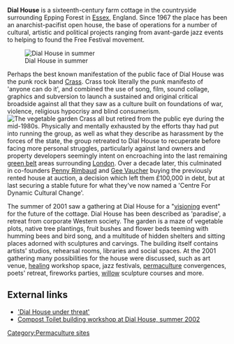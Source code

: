 '''Dial House''' is a sixteenth-century farm cottage in the countryside surrounding Epping Forest in [[Essex]], England. Since 1967 the place has been an anarchist-pacifist open house, the base of operations for a number of cultural, artistic and political projects ranging from avant-garde jazz events to helping to found the Free Festival movement.

[[Image:Dialhouse1.jpg|thumbnail|Dial House in summer]]

Perhaps the best known manifestation of the public face of Dial House was the punk rock band [http://en.wikipedia.org/wiki/Crass Crass]. Crass took literally the punk manifesto of 'anyone can do it', and combined the use of song, film, sound collage, graphics and subversion to launch a sustained and original critical broadside against all that they saw as a culture built on foundations of war, violence, religious hypocrisy and blind consumerism.
[[Image:Dialhouse2.jpg|thumbnail|The vegetable garden]]
Crass all but retired from the public eye during the mid-1980s. Physically and mentally exhausted by the efforts thay had put into running the group, as well as what they describe as harassment by the forces of the state, the group retreated to Dial House to recuperate before facing more personal struggles, particularly against land owners and property developers seemingly intent on encroaching into the last remaining [[green belt]] areas surrounding [[London]]. Over a decade later, this culminated in co-founders [http://en.wikipedia.org/wiki/Penny_Rimbaud Penny Rimbaud] and [http://en.wikipedia.org/wiki/Gee_Vaucher Gee Vaucher] buying the previously rented house at auction, a decision which left them £100,000 in debt, but at last securing a stable future for what they've now named a 'Centre For Dynamic Cultural Change'.

The summer of 2001 saw a gathering at Dial House for a "[[visioning]] event" for the future of the cottage. Dial House has been described as 'paradise', a retreat from corporate Western society. The garden is a maze of vegetable plots, native tree plantings, fruit bushes and flower beds teeming with humming bees and bird song, and a multitude of hidden shelters and sitting places adorned with sculptures and carvings.  The building itself contains artists' studios, rehearsal rooms, libraries and social spaces. At the 2001 gathering many possibilities for the house were discussed, such as art venue, [[healing]] workshop space, jazz festivals, [[permaculture]] convergences, poets' retreat, fireworks parties, [[willow]] sculpture courses and more.

==External links==

*[http://www.uncarved.org/music/apunk/guardian050101.html 'Dial House under threat']
*[http://www.gb0063551.pwp.blueyonder.co.uk/bog/compostbog.htm Compost Toilet building workshop at Dial House, summer 2002]

{{attrib permawiki|Dial House}}

[[Category:Permaculture sites]]
